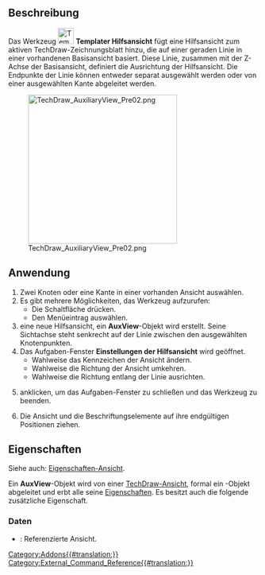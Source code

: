 {{UnfinishedDocu}}
<languages/>

{{Docnav/de
|
|[[Templater_ToleranceFrame/de|Toleranzrahmen]]
|[[Templater_Workbench/de|Templater]]
|IconL=
|IconR=Templater_ToleranceFrame.svg
|IconC=Templater_workbench_icon.svg
}}

{{GuiCommand/de
|Name=Templater AuxView
|Name/de=Templater Hilfsansicht
|MenuLocation=Templater → Hilfsansicht
|Workbenches=[[Templater_Workbench/de|Templater]]
|Shortcut=
}}

<span id="Description"></span>
==Beschreibung==

Das Werkzeug [[Image:Templater_AuxView.svg|32px]] '''Templater Hilfsansicht''' fügt eine Hilfsansicht zum aktiven TechDraw-Zeichnungsblatt hinzu, die auf einer geraden Linie in einer vorhandenen Basisansicht basiert. Diese Linie, zusammen mit der Z-Achse der Basisansicht, definiert die Ausrichtung der Hilfsansicht. Die Endpunkte der Linie können entweder separat ausgewählt werden oder von einer ausgewählten Kante abgeleitet werden.

[[Image:TechDraw_AuxiliaryView_Pre02.png|300px]]

<span id="Usage"></span>
==Anwendung==

# Zwei Knoten oder eine Kante in einer vorhanden Ansicht auswählen.
# Es gibt mehrere Möglichkeiten, das Werkzeug aufzurufen:
#* Die Schaltfläche {{Button|Hilfsansicht}} drücken.
#* Den Menüeintrag {{MenuCommand|Templater → Hilfsansicht}} auswählen.
# eine neue Hilfsansicht, ein '''AuxView'''-Objekt wird erstellt. Seine Sichtachse steht senkrecht auf der Linie zwischen den ausgewählten  Knotenpunkten.
# Das Aufgaben-Fenster '''Einstellungen der Hilfsansicht''' wird geöffnet.
#* Wahlweise das Kennzeichen der Ansicht ändern.
#* Wahlweise die Richtung der Ansicht umkehren.
#* Wahlweise die Richtung entlang der Linie ausrichten.
# {{Button|Ok}} anklicken, um das Aufgaben-Fenster zu schließen und das Werkzeug zu beenden.
# Die Ansicht und die Beschriftungselemente auf ihre endgültigen Positionen ziehen.

<span id="Properties"></span>
==Eigenschaften==

Siehe auch: [[Property_View/de|Eigenschaften-Ansicht]].

Ein '''AuxView'''-Objekt wird von einer [[TechDraw_View/de|TechDraw-Ansicht]], formal ein {{Incode|TechDraw::DrawViewPart}}-Objekt abgeleitet und erbt alle seine [[TechDraw_View/de#Properties_Part_View|Eigenschaften]]. Es besitzt auch die folgende zusätzliche Eigenschaft.

<span id="Data"></span>
===Daten===

{{TitleProperty|Aux View}}

* {{PropertyData/de|Base View|PropertyLink}}: Referenzierte Ansicht.


{{Docnav/de
|
|[[Templater_ToleranceFrame/de|Toleranzrahmen]]
|[[Templater_Workbench/de|Templater]]
|IconL=
|IconR=Templater_ToleranceFrame.svg
|IconC=Templater_workbench_icon.svg
}}

[[Category:Addons{{#translation:}}]]
[[Category:External_Command_Reference{{#translation:}}]]